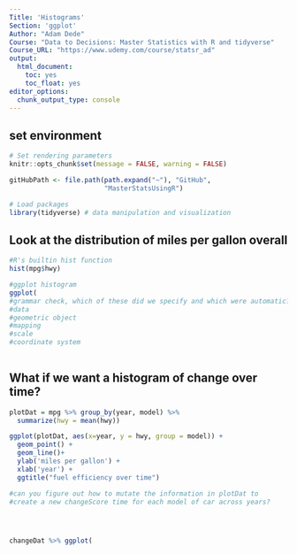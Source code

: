 ```yaml
---
Title: 'Histograms'
Section: 'ggplot'
Author: "Adam Dede"
Course: "Data to Decisions: Master Statistics with R and tidyverse"
Course_URL: "https://www.udemy.com/course/statsr_ad" 
output:
  html_document:
    toc: yes
    toc_float: yes
editor_options:
  chunk_output_type: console
---
```


## set environment

```r

# Set rendering parameters
knitr::opts_chunk$set(message = FALSE, warning = FALSE)

gitHubPath <- file.path(path.expand("~"), "GitHub", 
                        "MasterStatsUsingR")

# Load packages
library(tidyverse) # data manipulation and visualization
```

## Look at the distribution of miles per gallon overall

```r

#R's builtin hist function
hist(mpg$hwy)

#ggplot histogram 
ggplot(
#grammar check, which of these did we specify and which were automatic? 
#data
#geometric object
#mapping
#scale
#coordinate system
  

```  
  
## What if we want a histogram of change over time? 
  
```r

plotDat = mpg %>% group_by(year, model) %>%
  summarize(hwy = mean(hwy))

ggplot(plotDat, aes(x=year, y = hwy, group = model)) +
  geom_point() +
  geom_line()+
  ylab('miles per gallon') + 
  xlab('year') +
  ggtitle("fuel efficiency over time")

#can you figure out how to mutate the information in plotDat to 
#create a new changeScore time for each model of car across years?




changeDat %>% ggplot(


```


